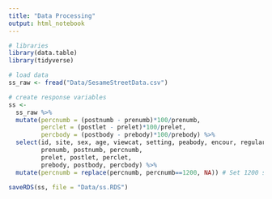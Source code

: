 ```yaml
---
title: "Data Processing"
output: html_notebook
---
```


```r
# libraries
library(data.table)
library(tidyverse)

# load data
ss_raw <- fread("Data/SesameStreetData.csv")
```

```r
# create response variables
ss <-
  ss_raw %>%
  mutate(percnumb = (postnumb - prenumb)*100/prenumb,
         perclet = (postlet - prelet)*100/prelet,
         percbody = (postbody - prebody)*100/prebody) %>%
  select(id, site, sex, age, viewcat, setting, peabody, encour, regular,
         prenumb, postnumb, percnumb, 
         prelet, postlet, perclet, 
         prebody, postbody, percbody) %>%
  mutate(percnumb = replace(percnumb, percnumb==1200, NA)) # Set 1200 score to NA


```

```r
saveRDS(ss, file = "Data/ss.RDS")
```